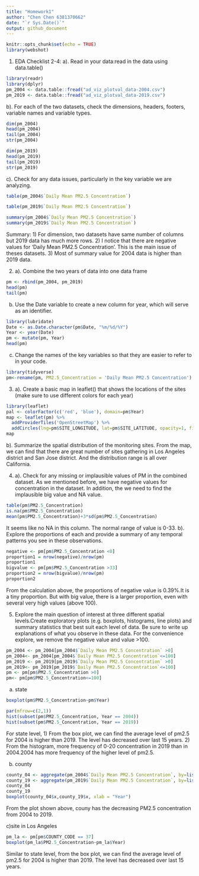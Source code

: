 ```yaml
---
title: "Homework1"
author: "Chen Chen 6381370662"
date: "`r Sys.Date()`"
output: github_document
---
```


```r
knitr::opts_chunk$set(echo = TRUE)
library(webshot)
```

1. EDA Checklist 2-4:
a). Read in your data:read in the data using data.table()
```r
library(readr)
library(dplyr)
pm_2004 <- data.table::fread("ad_viz_plotval_data-2004.csv")
pm_2019 <- data.table::fread("ad_viz_plotval_data-2019.csv")
```

b).  For each of the two datasets, check the dimensions, headers, footers, variable names and variable types.
```r
dim(pm_2004)
head(pm_2004)
tail(pm_2004)
str(pm_2004)
```
```r
dim(pm_2019)
head(pm_2019)
tail(pm_2019)
str(pm_2019)
```

c). Check for any data issues, particularly in the key variable we are analyzing.
```r
table(pm_2004$`Daily Mean PM2.5 Concentration`)
```
```r
table(pm_2019$`Daily Mean PM2.5 Concentration`)
```

```r
summary(pm_2004$`Daily Mean PM2.5 Concentration`)
summary(pm_2019$`Daily Mean PM2.5 Concentration`)
```
Summary: 
  1) For dimension, two datasets have same number of columns but 2019 data has much more rows.
  2) I notice that there are negative values for 'Daily Mean PM2.5 Concentration'. This is the main issue of theses datasets.
  3) Most of summary value for 2004 data is higher than 2019 data.

2. 
a). Combine the two years of data into one data frame
```r
pm <- rbind(pm_2004, pm_2019)
head(pm)
tail(pm)
```
b) Use the Date variable to create a new column for year, which will serve as an identifier. 
```r
library(lubridate)
Date <- as.Date.character(pm$Date, "%m/%d/%Y")
Year <- year(Date)
pm <- mutate(pm, Year)
head(pm)
```
 c) Change the names of the key variables so that they are easier to refer to in your code.
```r
library(tidyverse)
pm<-rename(pm, PM2.5_Concentration = 'Daily Mean PM2.5 Concentration')
```
 3. 
 a). Create a basic map in leaflet() that shows the locations of the sites (make sure to use different colors for each year)
```r
library(leaflet)
pal <- colorFactor(c('red', 'blue'), domain=pm$Year)
map <- leaflet(pm) %>%
  addProviderTiles('OpenStreetMap') %>%
  addCircles(lng=pm$SITE_LONGITUDE, lat=pm$SITE_LATITUDE, opacity=1, fillOpacity=1, radius = 50, color = ~pal(Year))
map
```
 
 b). Summarize the spatial distribution of the monitoring sites.
From the map, we can find that there are great number of sites gathering in Los Angeles district and San Jose district. And the distribution range is all over California. 

4. 
a). Check for any missing or implausible values of PM in the combined dataset. 
As we mentioned before, we have negative values for concentration in the dataset.
In addition, the we need to find the implausible big value and NA value.
```r
table(pm$PM2.5_Concentration)
is.na(pm$PM2.5_Concentration)
mean(pm$PM2.5_Concentration)+3*sd(pm$PM2.5_Concentration)
```
It seems like no NA in this column. The normal range of value is 0-33.
b). Explore the proportions of each and provide a summary of any temporal patterns you see in these observations.

```r
negative <- pm[pm$PM2.5_Concentration <0]
proportion1 = nrow(negative)/nrow(pm)
proportion1
bigvalue <- pm[pm$PM2.5_Concentration >33]
proportion2 = nrow(bigvalue)/nrow(pm)
proportion2
```
From the calculation above, the proportions of negative value is 0.39%.It is a tiny proportion. But with big value, there is a larger proportion, even with several very high values (above 100).

5. Explore the main question of interest at three different spatial levels.Create exploratory plots (e.g. boxplots, histograms, line plots) and summary statistics that best suit each level of data. Be sure to write up explanations of what you observe in these data.
For the convenience explore, we remove the negative value and value >100.
```r
pm_2004 <- pm_2004[pm_2004$`Daily Mean PM2.5 Concentration` >0]
pm_2004<- pm_2004[pm_2004$`Daily Mean PM2.5 Concentration`<=100]
pm_2019 <- pm_2019[pm_2019$`Daily Mean PM2.5 Concentration` >0]
pm_2019<- pm_2019[pm_2019$`Daily Mean PM2.5 Concentration`<=100]
pm <- pm[pm$PM2.5_Concentration >0]
pm<- pm[pm$PM2.5_Concentration<=100]
```

 a) state
```r
boxplot(pm$PM2.5_Concentration~pm$Year)
```
```r
par(mfrow=c(2,1))
hist(subset(pm$PM2.5_Concentration, Year == 2004))
hist(subset(pm$PM2.5_Concentration, Year == 2019))
```
For state level, 
1) From the box plot, we can find the average level of pm2.5 for 2004 is higher than 2019. The level has decreased over last 15 years.
2) From the histogram, more frequency of 0-20 concentration in 2019 than in 2004.2004 has more frequency of the higher level of pm2.5.


b) county
```r
county_04 <- aggregate(pm_2004$`Daily Mean PM2.5 Concentration`, by=list(type=pm_2004$COUNTY), mean)
county_19 <- aggregate(pm_2019$`Daily Mean PM2.5 Concentration`, by=list(type=pm_2019$COUNTY), mean)
county_04
county_19
boxplot(county_04$x,county_19$x, xlab = "Year")
```
From the plot shown above, couny has the decreasing PM2.5 concentration from 2004 to 2019.

c)site in Los Angeles
```r
pm_la <- pm[pm$COUNTY_CODE == 37]
boxplot(pm_la$PM2.5_Concentration~pm_la$Year)
```
Similar to state level, from the box plot, we can find the average level of pm2.5 for 2004 is higher than 2019. The level has decreased over last 15 years.

